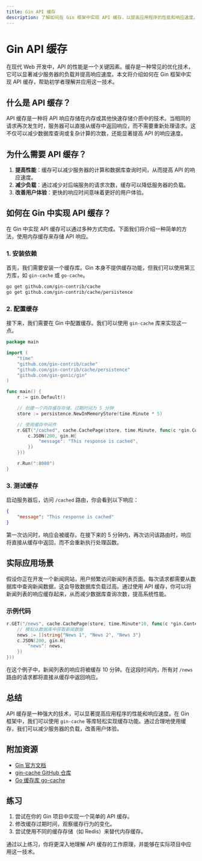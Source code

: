 ```yaml
---
title: Gin API 缓存
description: 了解如何在 Gin 框架中实现 API 缓存，以提高应用程序的性能和响应速度。
---
```


# Gin API 缓存

在现代 Web 开发中，API 的性能是一个关键因素。缓存是一种常见的优化技术，它可以显著减少服务器的负载并提高响应速度。本文将介绍如何在 Gin 框架中实现 API 缓存，帮助初学者理解并应用这一技术。

## 什么是 API 缓存？

API 缓存是一种将 API 响应存储在内存或其他快速存储介质中的技术。当相同的请求再次发生时，服务器可以直接从缓存中返回响应，而不需要重新处理请求。这不仅可以减少数据库查询或复杂计算的次数，还能显著提高 API 的响应速度。

## 为什么需要 API 缓存？

1. **提高性能**：缓存可以减少服务器的计算和数据库查询时间，从而提高 API 的响应速度。
2. **减少负载**：通过减少对后端服务的请求次数，缓存可以降低服务器的负载。
3. **改善用户体验**：更快的响应时间意味着更好的用户体验。

## 如何在 Gin 中实现 API 缓存？

在 Gin 中实现 API 缓存可以通过多种方式完成。下面我们将介绍一种简单的方法，使用内存缓存来存储 API 响应。

### 1. 安装依赖

首先，我们需要安装一个缓存库。Gin 本身不提供缓存功能，但我们可以使用第三方库，如 `gin-cache` 或 `go-cache`。

```bash
go get github.com/gin-contrib/cache
go get github.com/gin-contrib/cache/persistence
```

### 2. 配置缓存

接下来，我们需要在 Gin 中配置缓存。我们可以使用 `gin-cache` 库来实现这一点。

```go
package main

import (
    "time"
    "github.com/gin-contrib/cache"
    "github.com/gin-contrib/cache/persistence"
    "github.com/gin-gonic/gin"
)

func main() {
    r := gin.Default()

    // 创建一个内存缓存存储，过期时间为 5 分钟
    store := persistence.NewInMemoryStore(time.Minute * 5)

    // 使用缓存中间件
    r.GET("/cached", cache.CachePage(store, time.Minute, func(c *gin.Context) {
        c.JSON(200, gin.H{
            "message": "This response is cached",
        })
    }))

    r.Run(":8080")
}
```

### 3. 测试缓存

启动服务器后，访问 `/cached` 路由，你会看到以下响应：

```json
{
    "message": "This response is cached"
}
```

第一次访问时，响应会被缓存。在接下来的 5 分钟内，再次访问该路由时，响应将直接从缓存中返回，而不会重新执行处理函数。

## 实际应用场景

假设你正在开发一个新闻网站，用户频繁访问新闻列表页面。每次请求都需要从数据库中查询新闻数据，这会导致数据库负载过高。通过使用 API 缓存，你可以将新闻列表的响应缓存起来，从而减少数据库查询次数，提高系统性能。

### 示例代码

```go
r.GET("/news", cache.CachePage(store, time.Minute*10, func(c *gin.Context) {
    // 模拟从数据库中获取新闻数据
    news := []string{"News 1", "News 2", "News 3"}
    c.JSON(200, gin.H{
        "news": news,
    })
}))
```

在这个例子中，新闻列表的响应将被缓存 10 分钟。在这段时间内，所有对 `/news` 路由的请求都将直接从缓存中返回响应。

## 总结

API 缓存是一种强大的技术，可以显著提高应用程序的性能和响应速度。在 Gin 框架中，我们可以使用 `gin-cache` 等库轻松实现缓存功能。通过合理地使用缓存，我们可以减少服务器的负载，改善用户体验。

## 附加资源

- [Gin 官方文档](https://gin-gonic.com/docs/)
- [gin-cache GitHub 仓库](https://github.com/gin-contrib/cache)
- [Go 缓存库 go-cache](https://github.com/patrickmn/go-cache)

## 练习

1. 尝试在你的 Gin 项目中实现一个简单的 API 缓存。
2. 修改缓存过期时间，观察缓存行为的变化。
3. 尝试使用不同的缓存存储（如 Redis）来替代内存缓存。

通过以上练习，你将更深入地理解 API 缓存的工作原理，并能够在实际项目中应用这一技术。